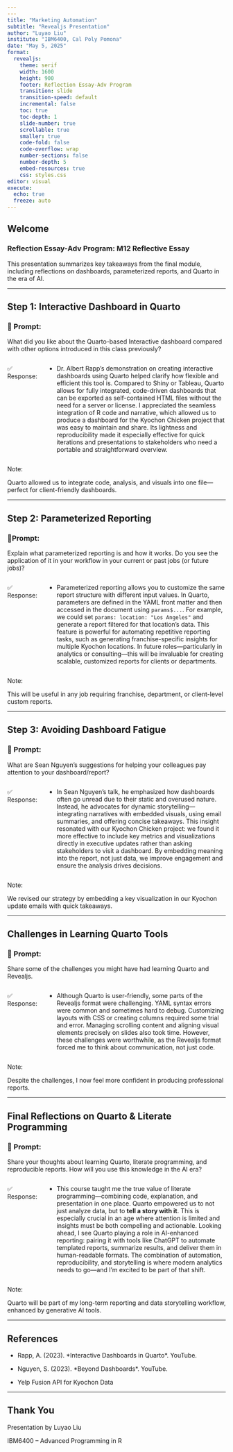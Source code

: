 ```yaml
---
---
title: "Marketing Automation"
subtitle: "Revealjs Presentation"
author: "Luyao Liu"
institute: "IBM6400, Cal Poly Pomona"
date: "May 5, 2025"
format: 
  revealjs:
    theme: serif
    width: 1600
    height: 900
    footer: Reflection Essay-Adv Program
    transition: slide
    transition-speed: default
    incremental: false
    toc: true
    toc-depth: 1
    slide-number: true
    scrollable: true
    smaller: true
    code-fold: false
    code-overflow: wrap
    number-sections: false
    number-depth: 5
    embed-resources: true
    css: styles.css
editor: visual
execute: 
  echo: true
  freeze: auto
---
```


## Welcome

### Reflection Essay-Adv Program: M12 Reflective Essay

This presentation summarizes key takeaways from the final module, including reflections on dashboards, parameterized reports, and Quarto in the era of AI.

------------------------------------------------------------------------

## Step 1: Interactive Dashboard in Quarto

### 📌 Prompt:

What did you like about the Quarto-based Interactive dashboard compared with other options introduced in this class previously?

::: columns
✅ Response:

-   Dr. Albert Rapp’s demonstration on creating interactive dashboards using Quarto helped clarify how flexible and efficient this tool is. Compared to Shiny or Tableau, Quarto allows for fully integrated, code-driven dashboards that can be exported as self-contained HTML files without the need for a server or license. I appreciated the seamless integration of R code and narrative, which allowed us to produce a dashboard for the Kyochon Chicken project that was easy to maintain and share. Its lightness and reproducibility made it especially effective for quick iterations and presentations to stakeholders who need a portable and straightforward overview.
:::

Note:

Quarto allowed us to integrate code, analysis, and visuals into one file—perfect for client-friendly dashboards.

------------------------------------------------------------------------

## Step 2: Parameterized Reporting

### 📌Prompt:

Explain what parameterized reporting is and how it works. Do you see the application of it in your workflow in your current or past jobs (or future jobs)?

::: columns
✅ Response:

-   Parameterized reporting allows you to customize the same report structure with different input values. In Quarto, parameters are defined in the YAML front matter and then accessed in the document using `params$...`. For example, we could set `params: location: "Los Angeles"` and generate a report filtered for that location's data. This feature is powerful for automating repetitive reporting tasks, such as generating franchise-specific insights for multiple Kyochon locations. In future roles—particularly in analytics or consulting—this will be invaluable for creating scalable, customized reports for clients or departments.
:::

Note:

This will be useful in any job requiring franchise, department, or client-level custom reports.

------------------------------------------------------------------------

## Step 3: Avoiding Dashboard Fatigue

### 📌 Prompt:

What are Sean Nguyen's suggestions for helping your colleagues pay attention to your dashboard/report?

::: columns
✅ Response:

-   In Sean Nguyen’s talk, he emphasized how dashboards often go unread due to their static and overused nature. Instead, he advocates for dynamic storytelling—integrating narratives with embedded visuals, using email summaries, and offering concise takeaways. This insight resonated with our Kyochon Chicken project: we found it more effective to include key metrics and visualizations directly in executive updates rather than asking stakeholders to visit a dashboard. By embedding meaning into the report, not just data, we improve engagement and ensure the analysis drives decisions.
:::

Note:

We revised our strategy by embedding a key visualization in our Kyochon update emails with quick takeaways.

------------------------------------------------------------------------

## Challenges in Learning Quarto Tools

### 📌 Prompt:

Share some of the challenges you might have had learning Quarto and Revealjs.

::: columns
✅ Response:

-   Although Quarto is user-friendly, some parts of the Revealjs format were challenging. YAML syntax errors were common and sometimes hard to debug. Customizing layouts with CSS or creating columns required some trial and error. Managing scrolling content and aligning visual elements precisely on slides also took time. However, these challenges were worthwhile, as the Revealjs format forced me to think about communication, not just code.
:::

Note:

Despite the challenges, I now feel more confident in producing professional reports.

------------------------------------------------------------------------

## Final Reflections on Quarto & Literate Programming

### 📌 Prompt:

Share your thoughts about learning Quarto, literate programming, and reproducible reports. How will you use this knowledge in the AI era?

::: columns
✅ Response:

-   This course taught me the true value of literate programming—combining code, explanation, and presentation in one place. Quarto empowered us to not just analyze data, but to **tell a story with it**. This is especially crucial in an age where attention is limited and insights must be both compelling and actionable. Looking ahead, I see Quarto playing a role in AI-enhanced reporting: pairing it with tools like ChatGPT to automate templated reports, summarize results, and deliver them in human-readable formats. The combination of automation, reproducibility, and storytelling is where modern analytics needs to go—and I’m excited to be part of that shift.
:::

Note:

Quarto will be part of my long-term reporting and data storytelling workflow, enhanced by generative AI tools.

------------------------------------------------------------------------

## References

-   Rapp, A. (2023). \*Interactive Dashboards in Quarto\*. YouTube.

-   Nguyen, S. (2023). \*Beyond Dashboards\*. YouTube.

-   Yelp Fusion API for Kyochon Data

------------------------------------------------------------------------

## Thank You

Presentation by Luyao Liu

IBM6400 – Advanced Programming in R
